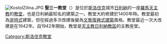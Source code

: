 {{unreferenced|time=2015-01-14T06:02:25+00:00}}
{{Orphan|time=2020-10-27}}
[[File:KostolZilina.JPG|thumb]]
'''聖三一教堂'''（{{lang-sk|Katedrála Najsvätejšej Trojice}}）是位於[[斯洛伐克|斯洛伐克]]城市[[日利納|日利納]]的一座[[羅馬天主教|羅馬天主教]]的[[教堂|教堂]]，也是日利納最知名的建築之一。教堂大約修建於1400年時。教堂最初為[[哥特式|哥特式]]建築，但在經過多次改建後變為[[文藝復興式建築|文藝復興式建築]]風格。教堂最近一次大改建是在1942年。自1942年開始，教堂是[[天主教日利納教區|天主教日利納教區]]的主教座堂。

{{commons category|Žilina - Kostol Najsvätejšej Trojice}}

{{coord|49|13|27|N|18|44|27|E|type:landmark_source:kolossus-frwiki|display=title}}

{{European building-stub}}
[[Category:斯洛伐克教堂|Category:斯洛伐克教堂]]